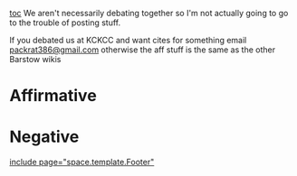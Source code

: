 [[toc]]
We aren't necessarily debating together so I'm not actually going to go to the trouble of posting stuff.

If you debated us at KCKCC and want cites for something email [[mailto:packrat386@gmail.com|packrat386@gmail.com]] otherwise the aff stuff is the same as the other Barstow wikis
=Affirmative= 

=Negative= 

[[include page="space.template.Footer"]]